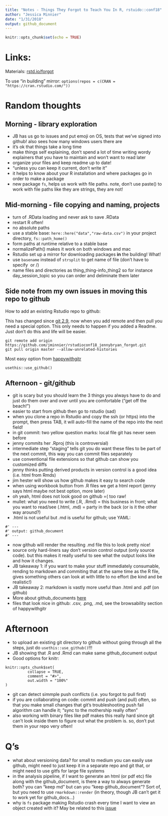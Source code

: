 ```yaml
---
title: "Notes - Things They Forgot to Teach You In R, rstuido::conf18"
author: "Jessica Minnier"
date: "1/31/2018"
output: github_document
---
```


```r
knitr::opts_chunk$set(echo = TRUE)
```

# Links:

Materials: [rstd.io/forgot](https://github.com/jennybc/what-they-forgot)

To use "in building" mirror: `options(repos = c(CRAN = "https://cran.rstudio.com/"))`

# Random thoughts

## Morning - library exploration

- JB has us go to issues and put emoji on OS, tests that we've signed into github! also sees how many windows users there are
- it's ok that things take a long time
- make things self explaining, don't spend a lot of time writing wordy explainers that you have to maintain and won't want to read later
- organize your files and keep readme up to date!
- "unless you can keep it current, don't write it"
- it helps to know about your R installation and where packages go in order to make a package
- new package `fs`, helps us work with file paths. note, don't use paste() to work with file paths like they are strings, they are not!

## Mid-morning - file copying and naming, projects

- turn of .RData loading and never ask to save .RData
- restart R often!
- no absolute paths
- use a stable base: `here::here("data","raw-data.csv")` in your project directory, `fs::path_home()`
- form paths at runtime relative to a stable base
- normalizePath() makes it work on both windows and mac
- Rstudio set up a mirror for downloading packages **in** the building! What!
- use `basename` instead of `strsplit` to get name of file (don't have to specify \ or /)
- name files and directories as thing_thing-info_thing2 so for instance day_session_topic so you can order and deliminate them later

## Side note from my own issues in moving this repo to github

How to add an existing Rstudio repo to github:

This has changed since [git 2.9](https://stackoverflow.com/questions/37937984/git-refusing-to-merge-unrelated-histories), now when you add remote and then pull you need a special option. This only needs to happen if you added a Readme. Just don't do this and life will be easier.

```
git remote add origin https://github.com/jminnier/rstudioconf18_jennybryan_forgot.git
git pull origin master --allow-unrelated-histories
```

Most easy option from [happywithgitr](http://happygitwithr.com/existing-github-last.html)

```
usethis::use_github()
```


## Afternoon - git/github

- git is scary but you should learn the 3 things you always have to do and just do them over and over until you are comfortable ("get off the beach!")
- easier to start from github then go to rstudio (sad)
- when you clone a repo in Rstudio and copy the ssh (or https) into the prompt, then press TAB, it will auto-fill the name of the repo into the next field!
- in git commit: two yellow question marks: local file git has never seen before
- jenny commits her .Rproj (this is controversial)
- intermediate step "staging" tells git you do want these files to be part of the next commit, this way you can commit files separately
- use conventional file extensions so that github can show you customized diffs
- jenny thinks putting derived products in version control is a good idea (i.e. html from Rmds)
- jim hester will show us how github makes it easy to search code
- when using workbook button from .R files we get a html report (jenny says html maybe not best option, more later)
- oh yeah, html does not look good on github =( too raw!
- mullet: what you need to write (.R, .Rmd) = this business in front; what you want to read/see (.html, .md) = party in the back (or is it the other way around?)
- .html is not useful but .md is useful for github; use YAML:
```
#' ---
#' output: github_document
#' ---
```
- now github will render the resulting .md file this to look pretty nice!
- source only hard-liners say don't version control output (only source code). but this makes it really useful to see what the output looks like and how it changes.
- JB takeaway 1: if you want to make your stuff immediately consumable, rending to markdown and commiting that at the same time as the R file, gives something others can look at with little to no effort (be kind and be realistic!)
- JB takeaway 2: markdown is vastly more useful than .html and .pdf (on github)
- More about github_documents [here](http://rmarkdown.rstudio.com/github_document_format.html)
- files that look nice in github: .csv, .png, .md, see the browsability section of happywithgitr

# Afternoon

- to upload an existing git directory to github without going through all the steps, just do `usethis::use_github()`!!!
- JB showing that .R and .Rmd can make same github_document output
- Good options for knitr:
```
knitr::opts_chunk$set(
          collapse = TRUE,
          comment = "#>",
          out.width = "100%"
)
```
- git can detect simmple push conflicts (i.e. you forgot to pull first)
- if you are collaborating on code: commit and push (and pull) often, so that you make small changes that git's troubleshooting push fail algorithm can handle it; "sync to the mothership really often"
- also working with binary files like pdf makes this really hard since git can't look inside them to figure out what the problem is. so, don't put them in your repo very often!

# Q's

- what about versioning data? for small to medium you can easily use github, might need to just keep it in a separate repo and git that, or might need to use gitfs for large file systems
- in the analysis pipeline, if I want to generate an html (or pdf etc) file along with the github_document, is there a way to always generate both? you can "keep md" but can you "keep github_document"? Sort of, but you need to use `rmarkdown::render` (in theory, though JB can't get it to work yet for github_docs...)
- why is `fs` package making Rstudio crash every time I want to view an object created with it? May be related to this [issue](https://github.com/r-lib/fs/issues/58)

